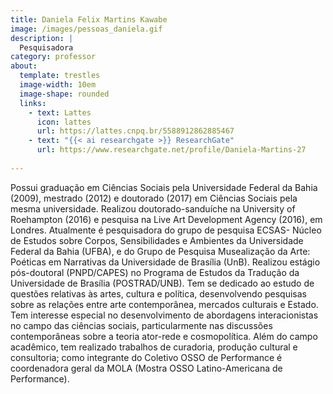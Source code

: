 ```yaml
---
title: Daniela Felix Martins Kawabe
image: /images/pessoas_daniela.gif
description: |
  Pesquisadora
category: professor
about:
  template: trestles
  image-width: 10em
  image-shape: rounded
  links:
    - text: Lattes
      icon: lattes
      url: https://lattes.cnpq.br/5588912862885467
    - text: "{{< ai researchgate >}} ResearchGate"
      url: https://www.researchgate.net/profile/Daniela-Martins-27
  
---
```


Possui graduação em Ciências Sociais pela Universidade Federal da Bahia (2009), mestrado (2012) e doutorado (2017) em Ciências Sociais pela mesma universidade. Realizou doutorado-sanduíche na University of Roehampton (2016) e pesquisa na Live Art Development Agency (2016), em Londres. Atualmente é pesquisadora do grupo de pesquisa ECSAS- Núcleo de Estudos sobre Corpos, Sensibilidades e Ambientes da Universidade Federal da Bahia (UFBA), e do Grupo de Pesquisa Musealização da Arte: Poéticas em Narrativas da Universidade de Brasília (UnB). Realizou estágio pós-doutoral (PNPD/CAPES) no Programa de Estudos da Tradução da Universidade de Brasília (POSTRAD/UNB). Tem se dedicado ao estudo de questões relativas às artes, cultura e política, desenvolvendo pesquisas sobre as relações entre arte contemporânea, mercados culturais e Estado. Tem interesse especial no desenvolvimento de abordagens interacionistas no campo das ciências sociais, particularmente nas discussões contemporâneas sobre a teoria ator-rede e cosmopolítica. Além do campo acadêmico, tem realizado trabalhos de curadoria, produção cultural e consultoria; como integrante do Coletivo OSSO de Performance é coordenadora geral da MOLA (Mostra OSSO Latino-Americana de Performance). 

<!-- Google tag (gtag.js) -->
<script async src="https://www.googletagmanager.com/gtag/js?id=G-GB2MGT95N0"></script>
<script>
  window.dataLayer = window.dataLayer || [];
  function gtag(){dataLayer.push(arguments);}
  gtag('js', new Date());

  gtag('config', 'G-GB2MGT95N0');
</script>